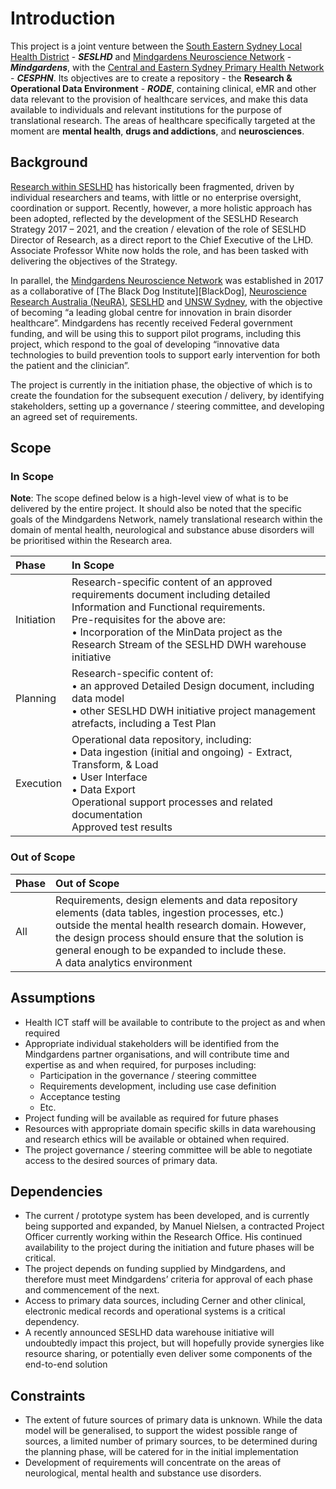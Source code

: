 [MindGardens]: https://www.mindgardens.org.au/
[Black Dog]: https://www.blackdoginstitute.org.au/
[Neura]: https://www.neura.edu.au/
[SESLHD]: https://www.seslhd.health.nsw.gov.au/
[SESLHD Research]: https://www.seslhd.health.nsw.gov.au/services-clinics/directory/research
[UNSW]: https://www.unsw.edu.au/
[CESPHN]: https://www.cesphn.org.au/

# Introduction

This project is a joint venture between the [South Eastern Sydney Local Health District][SESLHD] - **_SESLHD_** and [Mindgardens Neuroscience Network][MindGardens] - **_Mindgardens_**, with the [Central and Eastern Sydney Primary Health Network][CESPHN] - **_CESPHN_**. Its objectives are to create a repository - the **Research & Operational Data Environment** - **_RODE_**, containing clinical, eMR and other data relevant to the provision of healthcare services, and make this data available to individuals and relevant institutions for the purpose of translational research. The areas of healthcare specifically targeted at the moment are **mental health**, **drugs and addictions**, and **neurosciences**.

## Background

[Research within SESLHD][SESLHD Research] has historically been fragmented, driven by individual researchers and teams, with little or no enterprise oversight, coordination or support. Recently, however, a more holistic approach has been adopted, reflected by the development of the SESLHD Research Strategy 2017 – 2021, and the creation / elevation of the role of SESLHD Director of Research, as a direct report to the Chief Executive of the LHD. Associate Professor White now holds the role, and has been tasked with delivering the objectives of the Strategy.

In parallel, the [Mindgardens Neuroscience Network][MindGardens] was established in 2017 as a collaborative of [The Black Dog Institute][BlackDog], [Neuroscience Research Australia (NeuRA)][Neura], [SESLHD][SESLHD] and [UNSW Sydney][UNSW], with the objective of becoming “a leading global centre for innovation in brain disorder healthcare”. Mindgardens has recently received Federal government funding, and will be using this to support pilot programs, including this project, which respond to the goal of developing “innovative data technologies to build prevention tools to support early intervention for both the patient and the clinician”.

The project is currently in the initiation phase, the objective of which is to create the foundation for the subsequent execution / delivery, by identifying stakeholders, setting up a governance / steering committee, and developing an agreed set of requirements.

## Scope

### In Scope

**Note**: The scope defined below is a high-level view of what is to be delivered by the entire project. It should also be noted that the specific goals of the Mindgardens Network, namely translational research within the domain of mental health, neurological and substance abuse disorders will be prioritised within the Research area.

| Phase      | In Scope                                                                                                                                                                                                                                                                  |
| :--------- | :------------------------------------------------------------------------------------------------------------------------------------------------------------------------------------------------------------------------------------------------------------------------ |
| Initiation | Research-specific content of an approved requirements document including detailed Information and Functional requirements.<br/>Pre-requisites for the above are:<br/>• Incorporation of the MinData project as the Research Stream of the SESLHD DWH warehouse initiative |
| Planning   | Research-specific content of:<br/>• an approved Detailed Design document, including data model<br/>• other SESLHD DWH initiative project management atrefacts, including a Test Plan                                                                                      |
| Execution  | Operational data repository, including:<br/>• Data ingestion (initial and ongoing) - Extract, Transform, & Load<br/>• User Interface<br/>• Data Export<br/>Operational support processes and related documentation<br/>Approved test results                              |

### Out of Scope

| Phase | Out of Scope                                                                                                                                                                                                                                                                                   |
| :---- | :--------------------------------------------------------------------------------------------------------------------------------------------------------------------------------------------------------------------------------------------------------------------------------------------- |
| All   | Requirements, design elements and data repository elements (data tables, ingestion processes, etc.) outside the mental health research domain. However, the design process should ensure that the solution is general enough to be expanded to include these.<br/>A data analytics environment |

## Assumptions

- Health ICT staff will be available to contribute to the project as and when required
- Appropriate individual stakeholders will be identified from the Mindgardens partner organisations, and will contribute time and expertise as and when required, for purposes including:
  - Participation in the governance / steering committee
  - Requirements development, including use case definition
  - Acceptance testing
  - Etc.
- Project funding will be available as required for future phases
- Resources with appropriate domain specific skills in data warehousing and research ethics will be available or obtained when required.
- The project governance / steering committee will be able to negotiate access to the desired sources of primary data.

## Dependencies

- The current / prototype system has been developed, and is currently being supported and expanded, by Manuel Nielsen, a contracted Project Officer currently working within the Research Office. His continued availability to the project during the initiation and future phases will be critical.
- The project depends on funding supplied by Mindgardens, and therefore must meet Mindgardens’ criteria for approval of each phase and commencement of the next.
- Access to primary data sources, including Cerner and other clinical, electronic medical records and operational systems is a critical dependency.
- A recently announced SESLHD data warehouse initiative will undoubtedly impact this project, but will hopefully provide synergies like resource sharing, or potentially even deliver some components of the end-to-end solution

## Constraints

- The extent of future sources of primary data is unknown. While the data model will be generalised, to support the widest possible range of sources, a limited number of primary sources, to be determined during the planning phase, will be catered for in the initial implementation
- Development of requirements will concentrate on the areas of neurological, mental health and substance use disorders.
